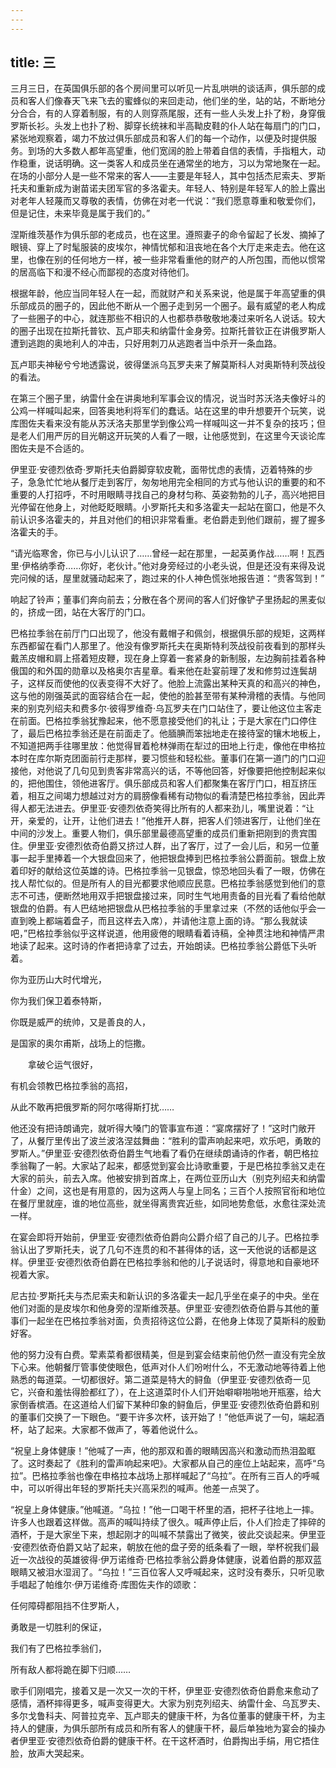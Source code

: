 ```yaml
---
---
---
```

title: 三
---




三月三日，在英国俱乐部的各个房间里可以听见一片乱哄哄的谈话声，俱乐部的成员和客人们像春天飞来飞去的蜜蜂似的来回走动，他们坐的坐，站的站，不断地分分合合，有的人穿着制服，有的人则穿燕尾服，还有一些人头发上扑了粉，身穿俄罗斯长衫。头发上也扑了粉、脚穿长统袜和半高靿皮鞋的仆人站在每扇门的门口，紧张地观察着，竭力不放过俱乐部成员和客人们的每一个动作，以便及时提供服务。到场的大多数人都年高望重，他们宽阔的脸上带着自信的表情，手指粗大，动作稳重，说话明确。这一类客人和成员坐在通常坐的地方，习以为常地聚在一起。在场的小部分人是一些不常来的客人——主要是年轻人，其中包括杰尼索夫、罗斯托夫和重新成为谢苗诺夫团军官的多洛霍夫。年轻人、特别是年轻军人的脸上露出对老年人轻蔑而又尊敬的表情，仿佛在对老一代说：“我们愿意尊重和敬爱你们，但是记住，未来毕竟是属于我们的。”

涅斯维茨基作为俱乐部的老成员，也在这里。遵照妻子的命令留起了长发、摘掉了眼镜、穿上了时髦服装的皮埃尔，神情忧郁和沮丧地在各个大厅走来走去。他在这里，也像在别的任何地方一样，被一些非常看重他的财产的人所包围，而他以惯常的居高临下和漫不经心而鄙视的态度对待他们。

根据年龄，他应当同年轻人在一起，而就财产和关系来说，他是属于年高望重的俱乐部成员的圈子的，因此他不断从一个圈子走到另一个圈子。最有威望的老人构成了一些圈子的中心，就连那些不相识的人也都恭恭敬敬地凑过来听名人说话。较大的圈子出现在拉斯托普钦、瓦卢耶夫和纳雷什金身旁。拉斯托普钦正在讲俄罗斯人遭到逃跑的奥地利人的冲击，只好用刺刀从逃跑者当中杀开一条血路。

瓦卢耶夫神秘兮兮地透露说，彼得堡派乌瓦罗夫来了解莫斯科人对奥斯特利茨战役的看法。

在第三个圈子里，纳雷什金在讲奥地利军事会议的情况，说当时苏沃洛夫像好斗的公鸡一样喊叫起来，回答奥地利将军们的蠢话。站在这里的申升想要开个玩笑，说库图佐夫看来没有能从苏沃洛夫那里学到像公鸡一样喊叫这一并不复杂的技巧；但是老人们用严厉的目光朝这开玩笑的人看了一眼，让他感觉到，在这里今天谈论库图佐夫是不合适的。

伊里亚·安德烈依奇·罗斯托夫伯爵脚穿软皮靴，面带忧虑的表情，迈着特殊的步子，急急忙忙地从餐厅走到客厅，匆匆地用完全相同的方式与他认识的重要的和不重要的人打招呼，不时用眼睛寻找自己的身材匀称、英姿勃勃的儿子，高兴地把目光停留在他身上，对他眨眨眼睛。小罗斯托夫和多洛霍夫一起站在窗口，他是不久前认识多洛霍夫的，并且对他们的相识非常看重。老伯爵走到他们跟前，握了握多洛霍夫的手。

“请光临寒舍，你已与小儿认识了……曾经一起在那里，一起英勇作战……啊！瓦西里·伊格纳季奇……你好，老伙计。”他对身旁经过的小老头说，但是还没有来得及说完问候的话，屋里就骚动起来了，跑过来的仆人神色慌张地报告道：“贵客驾到！”

响起了铃声；董事们奔向前去；分散在各个房间的客人们好像铲子里扬起的黑麦似的，挤成一团，站在大客厅的门口。

巴格拉季翁在前厅门口出现了，他没有戴帽子和佩剑，根据俱乐部的规矩，这两样东西都留在看门人那里了。他没有像罗斯托夫在奥斯特利茨战役前夜看到的那样头戴羔皮帽和肩上搭着短皮鞭，现在身上穿着一套紧身的新制服，左边胸前挂着各种俄国的和外国的勋章以及格奥尔吉星章。看来他在赴宴前理了发和修剪过连鬓胡子，这样反而使他的仪表变得不大好了。他脸上流露出某种天真的和高兴的神色，这与他的刚强英武的面容结合在一起，使他的脸甚至带有某种滑稽的表情。与他同来的别克列绍夫和费多尔·彼得罗维奇·乌瓦罗夫在门口站住了，要让他这位主客走在前面。巴格拉季翁犹豫起来，他不愿意接受他们的礼让；于是大家在门口停住了，最后巴格拉季翁还是在前面走了。他腼腆而笨拙地走在接待室的镶木地板上，不知道把两手往哪里放：他觉得冒着枪林弹雨在犁过的田地上行走，像他在申格拉本时在库尔斯克团面前行走那样，要习惯些和轻松些。董事们在第一道门的门口迎接他，对他说了几句见到贵客非常高兴的话，不等他回答，好像要把他控制起来似的，把他围住，领他进客厅。俱乐部成员和客人们都聚集在客厅门口，相互挤压着，相互之间竭力想越过对方的肩膀像看稀有动物似的看清楚巴格拉季翁，因此弄得人都无法进去。伊里亚·安德烈依奇笑得比所有的人都来劲儿，嘴里说着：“让开，亲爱的，让开，让他们进去！”他推开人群，把客人们领进客厅，让他们坐在中间的沙发上。重要人物们，俱乐部里最德高望重的成员们重新把刚到的贵宾围住。伊里亚·安德烈依奇伯爵又挤过人群，出了客厅，过了一会儿后，和另一位董事一起手里捧着一个大银盘回来了，他把银盘捧到巴格拉季翁公爵面前。银盘上放着印好的献给这位英雄的诗。巴格拉季翁一见银盘，惊恐地回头看了一眼，仿佛在找人帮忙似的。但是所有人的目光都要求他顺应民意。巴格拉季翁感觉到他们的意志不可违，便断然地用双手把银盘接过来，同时生气地用责备的目光看了看给他献银盘的伯爵。有人巴结地把银盘从巴格拉季翁的手里拿过来（不然的话他似乎会一直到晚上都端着盘子，而且这样去入席），并请他注意上面的诗。“那么我就读吧，”巴格拉季翁似乎这样说道，他用疲倦的眼睛看着诗稿，全神贯注地和神情严肃地读了起来。这时诗的作者把诗拿了过去，开始朗读。巴格拉季翁公爵低下头听着。

你为亚历山大时代增光，

你为我们保卫着泰特斯，

你既是威严的统帅，又是善良的人，

是国家的奥尔甫斯，战场上的恺撒。

　　拿破仑运气很好，

有机会领教巴格拉季翁的高招，

从此不敢再把俄罗斯的阿尔喀得斯打扰……



他还没有把诗朗诵完，就听得大嗓门的管事宣布道：“宴席摆好了！”这时门敞开了，从餐厅里传出了波兰波洛涅兹舞曲：“胜利的雷声响起来吧，欢乐吧，勇敢的罗斯人。”伊里亚·安德烈依奇伯爵生气地看了看仍在继续朗诵诗的作者，朝巴格拉季翁鞠了一躬。大家站了起来，都感觉到宴会比诗歌重要，于是巴格拉季翁又走在大家的前头，前去入席。他被安排到首席上，在两位亚历山大（别克列绍夫和纳雷什金）之间，这也是有用意的，因为这两人与皇上同名；三百个人按照官衔和地位在餐厅里就座，谁的地位高些，就坐得离贵宾近些，如同地势愈低，水愈往深处流一样。

在宴会即将开始前，伊里亚·安德烈依奇伯爵向公爵介绍了自己的儿子。巴格拉季翁认出了罗斯托夫，说了几句不连贯的和不甚得体的话，这一天他说的话都是这样。伊里亚·安德烈依奇伯爵在巴格拉季翁和他的儿子说话时，得意地和自豪地环视着大家。

尼古拉·罗斯托夫与杰尼索夫和新认识的多洛霍夫一起几乎坐在桌子的中央。坐在他们对面的是皮埃尔和他身旁的涅斯维茨基。伊里亚·安德烈依奇伯爵与其他的董事们一起坐在巴格拉季翁对面，负责招待这位公爵，在他身上体现了莫斯科的殷勤好客。

他的努力没有白费。荤素菜肴都很精美，但是到宴会结束前他仍然一直没有完全放下心来。他朝餐厅管事使使眼色，低声对仆人们吩咐什么，不无激动地等待着上他熟悉的每道菜。一切都很好。第二道菜是特大的鲟鱼（伊里亚·安德烈依奇一见它，兴奋和羞怯得脸都红了），在上这道菜时仆人们开始噼噼啪啪地开瓶塞，给大家倒香槟酒。在这道给人们留下某种印象的鲟鱼后，伊里亚·安德烈依奇伯爵和别的董事们交换了一下眼色。“要干许多次杯，该开始了！”他低声说了一句，端起酒杯，站了起来。大家都不做声了，等着他说什么。

“祝皇上身体健康！”他喊了一声，他的那双和善的眼睛因高兴和激动而热泪盈眶了。这时奏起了《胜利的雷声响起来吧》。大家都从自己的座位上站起来，高呼“乌拉”。巴格拉季翁也像在申格拉本战场上那样喊起了“乌拉”。在所有三百人的呼喊中，可以听得出年轻的罗斯托夫兴高采烈的喊声。他差一点哭了。

“祝皇上身体健康。”他喊道。“乌拉！”他一口喝干杯里的酒，把杯子往地上一摔。许多人也跟着这样做。高声的喊叫持续了很久。喊声停止后，仆人们捡走了摔碎的酒杯，于是大家坐下来，想起刚才的叫喊不禁露出了微笑，彼此交谈起来。伊里亚·安德烈依奇伯爵又站了起来，朝放在他的盘子旁的纸条看了一眼，举杯祝我们最近一次战役的英雄彼得·伊万诺维奇·巴格拉季翁公爵身体健康，说着伯爵的那双蓝眼睛又被泪水湿润了。“乌拉！”三百位客人又呼喊起来，这时没有奏乐，只听见歌手唱起了帕维尔·伊万诺维奇·库图佐夫作的颂歌：

任何障碍都阻挡不住罗斯人，

勇敢是一切胜利的保证，

我们有了巴格拉季翁们，

所有敌人都将跪在脚下归顺……



歌手们刚唱完，接着又是一次又一次的干杯，伊里亚·安德烈依奇伯爵愈来愈动了感情，酒杯摔得更多，喊声变得更大。大家为别克列绍夫、纳雷什金、乌瓦罗夫、多尔戈鲁科夫、阿普拉克辛、瓦卢耶夫的健康干杯，为各位董事的健康干杯，为主持人的健康，为俱乐部所有成员和所有客人的健康干杯，最后单独地为宴会的操办者伊里亚·安德烈依奇伯爵的健康干杯。在干这杯酒时，伯爵掏出手绢，用它捂住脸，放声大哭起来。